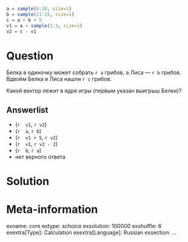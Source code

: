 ```r
a = sample(6:10, size=1)
b = sample(11:15, size=1)
c = a + b + 5
v1 = a + sample(1:3, size=1)
v2 = c - v1
```

Question
========
Белка в одиночку может собрать `r a` грибов, а Лиса — `r b` грибов. 
Вдвоём Белка и Лиса нашли `r c` грибов. 

Какой вектор лежит в ядре игры (первым указан выигрыш Белки)?


Answerlist
----------
*  (`r  v1`, `r v2`)
*  (`r  a`, `r b`)
*  (`r  v1 + 5`, `r v2`)
*  (`r  v1`, `r v2 - 2`)
*  (`r  b`, `r a`)
*  нет верного ответа


Solution
========


Meta-information
================
exname: core
extype: schoice
exsolution: 100000
exshuffle: 6
exextra[Type]: Calculation
exextra[Language]: Russian
exsection: ...
